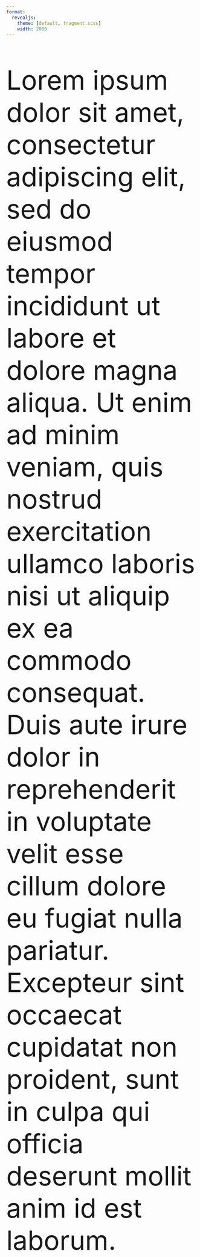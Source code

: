 ```yaml
---
format:
  revealjs: 
    theme: [default, fragment.scss]
    width: 2000
---
```


::: {style="font-size:70px;"}
Lorem ipsum dolor sit amet, [consectetur adipiscing elit]{.fragment .highlight-orange}, sed do eiusmod tempor incididunt ut labore et dolore magna aliqua. Ut enim ad minim veniam, [quis nostrud exercitation ullamco]{.fragment .highlight-yellow} laboris nisi ut aliquip ex ea commodo consequat. Duis aute irure dolor in [reprehenderit in voluptate]{.fragment .highlight-pink} velit esse cillum dolore eu fugiat nulla pariatur. Excepteur sint occaecat cupidatat non proident, sunt in [culpa qui]{.fragment .highlight-brown} officia deserunt mollit anim id est laborum.
:::
